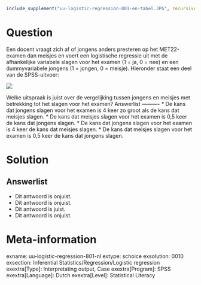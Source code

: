 ```r
include_supplement("uu-logistic-regression-801-en-tabel.JPG", recursive = TRUE)
```


Question
========
  
Een docent vraagt zich af of jongens anders presteren op het MET22-examen dan meisjes en voert een logistische regressie uit met de afhankelijke variabele slagen voor het examen (1 = ja, 0 = nee) en een dummyvariabele jongens (1 = jongen, 0 = meisje). Hieronder staat een deel van de SPSS-uitvoer: 

![](uu-logistic-regression-801-en-tabel.JPG)

Welke uitspraak is juist over de vergelijking tussen jongens en meisjes met betrekking tot het slagen voor het examen? 
Answerlist
----------
* De kans dat jongens slagen voor het examen is 4 keer zo groot als de kans dat meisjes slagen.
* De kans dat meisjes slagen voor het examen is 0,5 keer de kans dat jongens slagen.
* De kans dat jongens slagen voor het examen is 4 keer de kans dat meisjes slagen.
* De kans dat meisjes slagen voor het examen is 0,5 keer de kans dat jongens slagen.

Solution
========

Answerlist
----------
* Dit antwoord is onjuist.
* Dit antwoord is onjuist.
* Dit antwoord is juist.
* Dit antwoord is onjuist.

Meta-information
================
exname: uu-logistic-regression-801-nl
extype: schoice
exsolution: 0010
exsection: Inferential Statistics/Regression/Logistic regression
exextra[Type]: Interpretating output, Case
exextra[Program]: SPSS
exextra[Language]: Dutch
exextra[Level]: Statistical Literacy